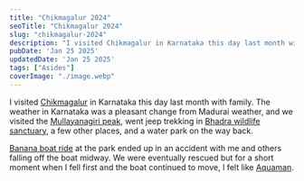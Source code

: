 ```yaml
---
title: "Chikmagalur 2024"
seoTitle: "Chikmagalur 2024"
slug: "chikmagalur-2024"
description: "I visited Chikmagalur in Karnataka this day last month with family. The weather in Karnataka was a pleasant change from Madurai weather, and we visited the Mullayanagiri peak, went jeep trekking in Bhadra wildlife sanctuary, a few other places, and a water park on the way back."
pubDate: 'Jan 25 2025'
updatedDate: 'Jan 25 2025'
tags: ["Asides"]
coverImage: "./image.webp"
---
```


I visited [Chikmagalur](https://en.wikipedia.org/wiki/Chikmagalur) in Karnataka this day last month with family. The weather in Karnataka was a pleasant change from Madurai weather, and we visited the [Mullayanagiri peak](https://en.wikipedia.org/wiki/Mullayyana_Giri), went jeep trekking in [Bhadra wildlife sanctuary](https://karnatakatourism.org/tour-item/bhadra-wildlife-sanctuary-and-tiger-reserve/), a few other places, and a water park on the way back. 

[Banana boat ride](https://www.google.com/search?client=firefox-b-d&q=banana%20boat%20ride) at the park ended up in an accident with me and others falling off the boat midway. We were eventually rescued but for a short moment when I fell first and the boat continued to move, I felt like [Aquaman](https://en.wikipedia.org/wiki/Aquaman_(film)). 
